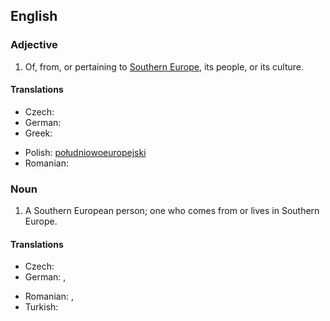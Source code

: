 ==English==

===Adjective===
{{en-adj|head=[[southern|Southern]] [[European]]|-}}

# Of, from, or pertaining to [[Southern Europe]], its people, or its culture.

====Translations====
{{trans-top|Southern European}}
* Czech: {{t+|cs|jihoevropský}}
* German: {{t|de|südeuropäisch}}
* Greek: {{t|el|νοτιοευρωπαϊκός|m|tr=notioevropaïkós|sc=Grek}}
{{trans-mid}}
* Polish: [[południowoeuropejski]] {{m}}
* Romanian: {{t|ro|sud-european}}
{{trans-bottom}}

===Noun===
{{en-noun|head=[[southern|Southern]] [[European]]}}

# A Southern European person; one who comes from or lives in Southern Europe.

====Translations====
{{trans-top|Southern European person}}
* Czech: {{t|cs|Jihoevropan|m}}
* German: {{t+|de|Südeuropäer|m}}, {{t+|de|Südeuropäerin|f}}
{{trans-mid}}
* Romanian: {{t|ro|sud-european|m}}, {{t|ro|sud-europeană|f}}
* Turkish: {{t|tr|Güney Avrupalı}}
{{trans-bottom}}